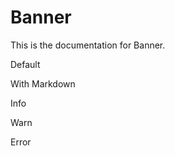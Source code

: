<!--
title: Banner
-->


# Banner

This is the documentation for Banner.

Default

<Canvas>
  <Story id="components-banner--default" />
</Canvas>

With Markdown

<Canvas>
  <Story id="components-banner--with-markdown" />
</Canvas>

Info

<Canvas>
  <Story id="components-banner--info" />
</Canvas>

Warn

<Canvas>
  <Story id="components-banner--warn" />
</Canvas>

Error

<Canvas>
  <Story id="components-banner--error" />
</Canvas>
